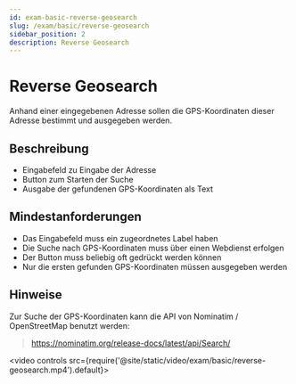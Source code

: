 ```yaml
---
id: exam-basic-reverse-geosearch
slug: /exam/basic/reverse-geosearch
sidebar_position: 2
description: Reverse Geosearch
---
```


# Reverse Geosearch

Anhand einer eingegebenen Adresse sollen die GPS-Koordinaten dieser Adresse
bestimmt und ausgegeben werden.

## Beschreibung

* Eingabefeld zu Eingabe der Adresse
* Button zum Starten der Suche
* Ausgabe der gefundenen GPS-Koordinaten als Text

## Mindestanforderungen

* Das Eingabefeld muss ein zugeordnetes Label haben
* Die Suche nach GPS-Koordinaten muss über einen Webdienst erfolgen
* Der Button muss beliebig oft gedrückt werden können
* Nur die ersten gefunden GPS-Koordinaten müssen ausgegeben werden

## Hinweise

Zur Suche der GPS-Koordinaten kann die API von Nominatim / OpenStreetMap 
benutzt werden:

> https://nominatim.org/release-docs/latest/api/Search/

<video controls src={require('@site/static/video/exam/basic/reverse-geosearch.mp4').default}></video>